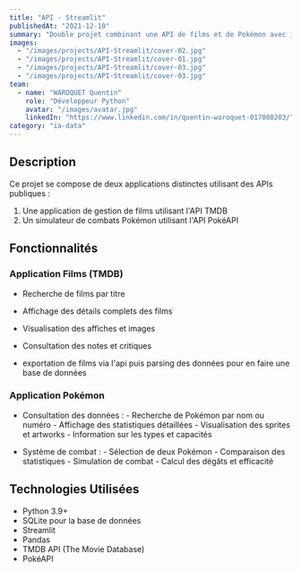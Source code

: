 ```yaml
---
title: "API - Streamlit"
publishedAt: "2021-12-10"
summary: "Double projet combinant une API de films et de Pokémon avec interfaces Streamlit"
images:
  - "/images/projects/API-Streamlit/cover-02.jpg"
  - "/images/projects/API-Streamlit/cover-01.jpg"
  - "/images/projects/API-Streamlit/cover-03.jpg"
  - "/images/projects/API-Streamlit/cover-03.jpg"
team:
  - name: "WAROQUET Quentin"
    role: "Développeur Python"
    avatar: "/images/avatar.jpg"
    linkedIn: "https://www.linkedin.com/in/quentin-waroquet-017008203/"
category: "ia-data"
---
```


## Description

Ce projet se compose de deux applications distinctes utilisant des APIs publiques :
1. Une application de gestion de films utilisant l'API TMDB
2. Un simulateur de combats Pokémon utilisant l'API PokéAPI

## Fonctionnalités

### Application Films (TMDB)

  - Recherche de films par titre
  - Affichage des détails complets des films
  - Visualisation des affiches et images
  - Consultation des notes et critiques

  - exportation de films via l'api puis parsing des données pour en faire une base de données

### Application Pokémon

- Consultation des données :
      - Recherche de Pokémon par nom ou numéro
      - Affichage des statistiques détaillées
      - Visualisation des sprites et artworks
      - Information sur les types et capacités

- Système de combat :
      - Sélection de deux Pokémon
      - Comparaison des statistiques
      - Simulation de combat
      - Calcul des dégâts et efficacité


## Technologies Utilisées

  - Python 3.9+
  - SQLite pour la base de données
  - Streamlit
  - Pandas
  - TMDB API (The Movie Database)
  - PokéAPI

